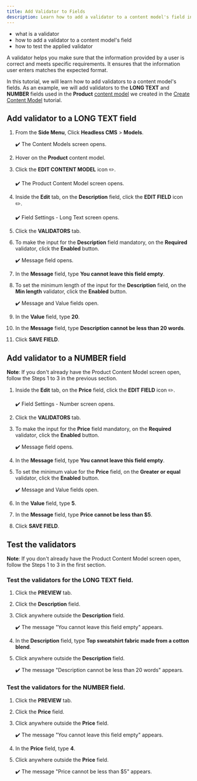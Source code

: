 ```yaml
---
title: Add Validator to Fields
description: Learn how to add a validator to a content model's field in Headless CMS.
---
```



<Alert type="success" title="WHAT YOU'LL LEARN">

- what is a validator
- how to add a validator to a content model's field
- how to test the applied validator

</Alert>

A validator helps you make sure that the information provided by a user is correct and meets specific requirements. 
It ensures that the information user enters matches the expected format.

In this tutorial, we will learn how to add validators to a content model's fields.
As an example, we will add validators to the **LONG TEXT** and **NUMBER** fields used in the **Product** [content model](../essentials/glossary#content-model) we created in the [Create Content Model](../essentials/create-content-model) tutorial.


## Add validator to a LONG TEXT field

1. From the **Side Menu**, Click **Headless CMS** > **Models**.

    ✔️ The Content Models screen opens.
    
2. Hover on the **Product** content model.

3. Click the **EDIT CONTENT MODEL** icon ✏️.

    ✔️ The Product Content Model screen opens.

4. Inside the **Edit** tab, on the **Description** field, click the **EDIT FIELD** icon ✏️.

    ✔️ Field Settings - Long Text screen opens.

5. Click the **VALIDATORS** tab.

6. To make the input for the **Description** field mandatory, on the **Required** validator, click the **Enabled** button.

    ✔️ Message field opens.

7. In the **Message** field, type **You cannot leave this field empty**.

8. To set the minimum length of the input for the **Description** field, on the **Min length** validator, click the **Enabled** button.

    ✔️ Message and Value fields open.

9. In the **Value** field, type **20**.

10. In the **Message** field, type **Description cannot be less than 20 words**.

11. Click **SAVE FIELD**.


## Add validator to a NUMBER field
 **Note**: If you don't already have the Product Content Model screen open, follow the Steps 1 to 3 in the previous section.

1. Inside the **Edit** tab, on the **Price** field, click the **EDIT FIELD** icon ✏️.

    ✔️ Field Settings - Number screen opens.

2. Click the **VALIDATORS** tab.

3. To make the input for the **Price** field mandatory, on the **Required** validator, click the **Enabled** button.

    ✔️ Message field opens.

4. In the **Message** field, type **You cannot leave this field empty**.

5. To set the minimum value for the **Price** field, on the **Greater or equal** validator, click the **Enabled** button.

    ✔️ Message and Value fields open.

6. In the **Value** field, type **5**.

7. In the **Message** field, type **Price cannot be less than $5**.

8. Click **SAVE FIELD**.
    

## Test the validators

**Note**: If you don't already have the Product Content Model screen open, follow the Steps 1 to 3 in the first section.

### Test the validators for the LONG TEXT field.

1. Click the **PREVIEW** tab.

2. Click the **Description** field.

3. Click anywhere outside the **Description** field.

    ✔️ The message "You cannot leave this field empty" appears.

4. In the **Description** field, type **Top sweatshirt fabric made from a cotton blend**.

5. Click anywhere outside the **Description** field.

    ✔️ The message "Description cannot be less than 20 words" appears.


### Test the validators for the NUMBER field.

1. Click the **PREVIEW** tab.

2. Click the **Price** field.

3. Click anywhere outside the **Price** field.

    ✔️ The message "You cannot leave this field empty" appears.

4. In the **Price** field, type **4**.

5. Click anywhere outside the **Price** field.

    ✔️ The message "Price cannot be less than $5" appears.
